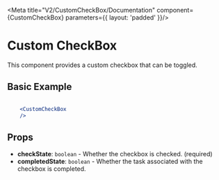 
<Meta title="V2/CustomCheckBox/Documentation" component={CustomCheckBox} parameters={{ layout: 'padded' }}/>

# Custom CheckBox

This component provides a custom checkbox that can be toggled.

## Basic Example

```jsx

    <CustomCheckBox
    />

```

## Props

- **checkState**: `boolean` - Whether the checkbox is checked. (required)
- **completedState**: `boolean` - Whether the task associated with the checkbox is completed.

